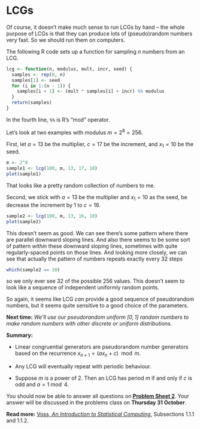 # LCGs
<!--
## Definition and examples

Last lecture we introduced the idea of pseudorandom number generators (PRNGs), which are deterministic functions that produce a sequence of numbers that look for all practical purposes as if they are random.

We introduced the idea of a recurrence, where we have a function $f$ and start with a seed $x_1$. We then produce a sequence through the recurrence $x_{i+1} = f(x_i)$. So $x_2 = f(x_1)$, $x_3 = f(x_2) = f(f(x_1))$, and so on.

We briefly mentioned a class of such PRNGs called **linear congruential generators**, or **LCGs**. These generator integers between $0$ and $m-1$ using the recurrence function
$$ f(x) = (ax + c) \bmod m , $$
so
$$ x_{i+1} = (ax_i + c) \bmod m . $$

Here, "$\mathrm{mod}\ m$" means "modulo $m$"; that is, we are using modular arithmetic, where when we get to $m - 1$ we wrap back to 0 and start again. (Modular arithmetic is sometimes called "clock arithmetic", because hours of the day work modulo 12: for example, 3 hours after 11 o'clock is 2 o'clock, because $11 + 3 = 14 \equiv 2 \bmod m$.)

In the LCG $x_{i+1} = (ax_i + c) \bmod m$:

* $m$ is called the **modulus**,

* $a$ is called the **multiplier**,

* $c$ is called the **increment**,

* $x_1$, the starting point, is called the **seed**.

::: {#exm-lcg-easy}
Let us look at two simple LCGs with modulus $m = 2^4 = 16$.

First, let $a = 5$ be the multiplier, $c = 3$ be the increment, and $x_1 = 1$ be the seed.
Then we have
$$ \begin{align} x_2 &= (5x_1 + 3) \bmod 16 = (5\times 1 + 3) \bmod 16 = 8 \bmod 16 = 8 \\
x_3 &= (5x_2 + 3) \bmod 16 = (5\times 8 + 3) \bmod 16 = 43 \bmod 16 = 11 \\
x_4 &= (5x_3 + 3) \bmod 16 = (5\times 1 + 3) \bmod 16 = 43 \bmod 58 = 10 , \end{align} $$
and so on. The sequence continues $(1, 8, 11, 1, 5, 12, 15, 14, 9, 0, \dots)$. This looks pretty much like a random sequence of numbers between 0 and 15 to me -- I certainly don't see any obvious pattern.

Second, let $a = 3$ be the multiplier, $c = 4$ be the increment, and $x_1 = 1$ be the seed.
Then we have
$$ \begin{align} x_2 &= (3x_1 + 2) \bmod 16 = (3\times 1 + 4) \bmod 16 = 7 \bmod 16 = 7 \\
x_3 &= (3x_2 + 4) \bmod 16 = (3\times 7 + 4) \bmod 16 = 25 \bmod 16 = 9 . \end{align} $$
But if we continue this, we find we get the sequence $(1, 7, 9, 15, 1, 7, 9, 15, 1, 7, \dots)$. This does not seem like a good random sequence -- we're just getting the same pattern of four numbers $(1, 7, 9, 15)$ repeating over and over again.

The example illustrates that, while an LCG *can* provide a good sequence of pseudorandom numbers, we need to be careful with the parameters we choose.
:::
-->
::: {#exm-lcg-hard}
Of course, it doesn't make much sense to run LCGs by hand -- the whole purpose of LCGs is that they can produce lots of (pseudo)random numbers very fast. So we should run them on computers.

The following R code sets up a function for sampling $n$ numbers from an LCG.

```r
lcg <- function(n, modulus, mult, incr, seed) {
  samples <- rep(0, n)
  samples[1] <- seed
  for (i in 1:(n - 1)) {
    samples[i + 1] <- (mult * samples[i] + incr) %% modulus
  }
  return(samples)
}
```

In the fourth line, `%%` is R's "mod" operator.

Let's look at two examples with modulus $m = 2^8 = 256$.

First, let $a = 13$ be the multiplier, $c = 17$ be the increment, and $x_1 = 10$ be the seed.

```r
m <- 2^8
sample1 <- lcg(100, m, 13, 17, 10)
plot(sample1)
```

That looks like a pretty random collection of numbers to me.

Second, we stick with $a = 13$ be the multiplier and $x_1 = 10$ as the seed, be decrease the increment by 1 to $c = 16$.

```r
sample2 <- lcg(100, m, 13, 16, 10)
plot(sample2)
```

This doesn't seem as good. We can see there's some pattern where there are parallel downward sloping lines. And also there seems to be some sort of pattern *within* these downward sloping lines, sometimes with quite regularly-spaced points on those lines. And looking more closely, we can see that actually the pattern of numbers repeats exactly every 32 steps

```r
which(sample2 == 10)
```

so we only ever see 32 of the possible 256 values. This doesn't seem to look like a sequence of independent uniformly random points.

So again, it seems like LCG *can* provide a good sequence of pseudorandom numbers, but it seems quite sensitive to a good choice of the parameters.
:::
<!--
Is these examples, we've usually taken $m$ to be a power of 2. There are a few reasons for this:

-  We will want to divide each term in the sequence $x_i$ by $m$ to get a number between $[0,1]$. If our number will be stored as a $b$-bit numbers, then it is makes sense to have created $b$ bits (for an integer between $0$ and $m = 2^{b} - 1$) in the first place. This means every integer in $\{0, 1, \dots, m-1\}$ corresponds to exactly one $b$-bit number. Further this makes the division by $m = 2^b$ extremely simple: you simple add "0." (zero point...) at the front of the number!

-  Modular arithmetic modulo a power of 2 is very simple for a computer. For a number in binary, the value modulo $2^b$ is simply the last $b$ bits of the number. So `101101001` modulo $2^4$ is simply `1001`, the last four bits.

-  Having $m = 2^b$ (or, more generally, having $m$ being the product of lots of small prime factors) makes it easier to choose parameters such that the LCG is a good pseudorandom number generator ... as we shall see in the next section.

## Periods of LCGs

In an LCG, each number in the sequence depends only on the one before, since $x_{i+1} = (ax_i + c) \bmod m$. This means if we ever get a single "repeat" in our sequence -- that is, if we see a number we have seen at some point before -- then the whole sequence from that point on will copy what came before.

For example, in the second part of @exm-lcg-easy, the sequence started $(1, 7, 9, 15, 1, \dots)$. As soon as we hit that repeat 1, we know we're going to see that patters $1, 7, 9, 15$ repeated forever. We say that this LCG has "period" 4. More generally, the **period** of an LCG is the smallest $k \geq 1$ such that $x_{i+k} = x_i$ for some $i$.

We would like our LCGs to have a big period. If an LCG has a small period, it will not look random, as we will just repeat the same small number of values over and over again.

The smallest possible period is 1. That would be an extraordinarily bad LCG, as it would just spit out the same number forever. The biggest possible period is $m$. That is because there are only $m$ possible values in $\{0, 1, \dots, m-1\}$; so after $m+1$ steps we must have had a repeat, by the [pigeonhole principle](https://en.wikipedia.org/wiki/Pigeonhole_principle). Having the maximum period $m$ is also called having "full period".

Generally, the only way to find the period of an LCG is to run it for a long time, and see how long it takes to start repeating. But, conveniently, there *is* a very easy way to tell if an LCG has the maximum possible period $m$, thanks to a result of TE Hull and AR Dobell.

::: {#thm-hd}
## Hull--Dobell theorem

Consider the linear congruential generator $x_{i+1} = (ax_i + c) \bmod m$. This LCG has period $m$ if and only if the following three conditions hold:

1. $m$ and $c$ are coprime;

1. $a - 1$ is divisible by all prime factors of $m$;

1. if $m$ is divisible by 4, then $a - 1$ is divisible by 4.
:::

(We won't prove this here -- it's some pretty tricky number theory. But see Knuth, 
*[The Art of Computer Programming](https://leeds.primo.exlibrisgroup.com/permalink/44LEE_INST/1kmht9a/alma991012846439705181), Volume 2: Seminumerical algorithms*, Subsubsection 3.2.1.2 if you really want a proof.)

If $m = 2^b$ is a power of 2 (with $b \geq 2$), then the three conditions simplify to a particularly pleasant form:

1. $c$ is odd;

1. $a - 1$ is even;

1. $a - 1$ is divisible by 4.

Of course, the third point on the list implies the second. So we only need to check two things: that $c$ is odd and that $a$ is $1 \bmod 4$.

::: {#exm-periods}
Let's go back to the earlier examples, and see if they have full periods or not.

In the first LCG of @exm-lcg-easy, we had $m = 2^4$, $a = 5$ and $c = 3$. Here, $c$ is odd, and $a$ is $1 \bmod 4$. This LCG fulfils both conditions, so it has the maximum possible period of 16.

In the second LCG of @exm-lcg-easy, we had $m = 2^4$, $a = 3$ and $c = 4$. Here, $c$ is even, and $a$ is $3 \bmod 4$. This LCG does not fulfil both the conditions -- in fact, it fails them both -- so it does not have the maximum possible period of 16. (We already saw that it in fact has period 4.)

In the first LCG of @exm-lcg-hard, we had $m = 2^8$, $a = 13$ and $c = 17$. Here, $c$ is odd, and $a$ is $1 \bmod 4$. This LCG fulfils both conditions, so it has the maximum possible period of 256.

In the second LCG of @exm-lcg-hard, we had $m = 2^8$, $a = 13$ and $c = 16$. Here, $c$ is even, and $a$ is $1 \bmod 4$. So although this LCG does fulfil the second condition, it does not fulfil the first, so it does not have the maximum possible period of 256. (We already saw that it in fact has period 32.)
:::

It normally a good idea to make sure your LCG has full period -- if it's so easy to ensure, then why not? (That said, a very large but not-quite-maximum period may be good enough. For example, if an LCG with modulus $2^{64}$ had a period of "only" $2^{60}$, that might well be enough: one million samples a second for one thousand years is only $2^{55}$ samples, so you'd never actually see a repeat.)

But merely having full period (an a large modulus) isn't enough by itself to guarantee an LCG will make a good pseudorandom number generator. After all, the silly LCG $x_{i+1} = x_i + 1$ has full period, but the sequence $(\dots, 0, 1, 2, 3, \dots)$ will not look random.

## Statistical testing

Before being used properly, any pseudorandom number generator is subjected to a barrage of statistical tests, to check if its output seems to "look random". Alongside checking it has a very large period, the tester will want to check other things. For just a few examples:

* For any $0 \leq a < b < m$, is the proportion of samples $a \leq x_{i} < b$ between $a$ and $b$ roughly equal to $(b - a)/m$.

* Are there any patterns in the pairs of consecutive outputs $(x_i, x_{i+1})$ that display behaviour that "doesn't look independent"? What about other "low-dimensional" patterns in $(x_i, x_{i+1}, \dots, x_{i+k-1})$ for small $k$?

* For a number $r$ dividing $m$ (that is, $r = 2^d$ for $d < b$, if $m = 2^b$) are there any patterns in $(x_i \bmod r)$? That is, does the sequence also seem random mod $r$ as well as mod $m$?

There are huge batteries of such tests -- and even the best PRNGs might not pass every single one.

LCGs were considered state-of-the-art until the late-90s or so. However, it was discovered that $m$ needs be very big and the number of samples used fairly small in order to pass some of the more stringent statistical tests of randomness. For example, it's suggested that $n = 1\,000\,000$ (one million) samples from an LCG with modulus $m = 2^{64}$ might be the limit before it starts "not looking random enough". Compared to other more modern methods (like the Mersenne Twister mentioned in the last lecture, discovered in 1997), this is requires quite a lot of computation for only a modest number of samples. So although LCGs are still admired for their simplicity, they have fallen out of favour for cutting-edge computational work.

-->

**Next time:** *We'll use our pseudorandom uniform $[0,1]$ random numbers to make random numbers with other discrete or uniform distributions.*

::: {.mysummary}
**Summary:**

* Linear congruential generators are pseudorandom number generators based on the recurrence $x_{n+1} = (ax_n + c) \mod m$.

* Any LCG will eventually repeat with periodic behaviour.

* Suppose $m$ is a power of 2. Then an LCG has period $m$ if and only if $c$ is odd and $a = 1 \bmod 4$.

You should now be able to answer all questions on [**Problem Sheet 2**](#P2). Your answer will be discussed in the problems class on **Thursday 31 October**.

**Read more:** [Voss, *An Introduction to Statistical Computing*](https://leeds.primo.exlibrisgroup.com/permalink/44LEE_INST/1fj430b/cdi_askewsholts_vlebooks_9781118728031), Subsections 1.1.1 and 1.1.2.
:::